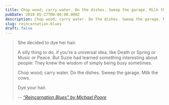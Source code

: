 ```yaml
---
title: Chop wood; carry water. Do the dishes. Sweep the garage. Milk the cows.
pubDate: 2018-05-27T00:00:00.000Z
description: Chop wood; carry water. Do the dishes. Sweep the garage. Milk the cows.
slug: reincarnation-blues
draft: false
---
```


> She decided to dye her hair.
>
> A silly thing to do, if you’re a universal idea, like Death or Spring or Music or Peace. But Suzie had learned something interesting about people: They knew the wisdom of simply being busy sometimes.
>
> Chop wood; carry water. Do the dishes. Sweep the garage. Milk the cows.
>
> Dye your hair.
>
> -- <cite>[“Reincarnation Blues” by Michael Poore](https://www.goodreads.com/book/show/33571217-reincarnation-blues)</cite>
